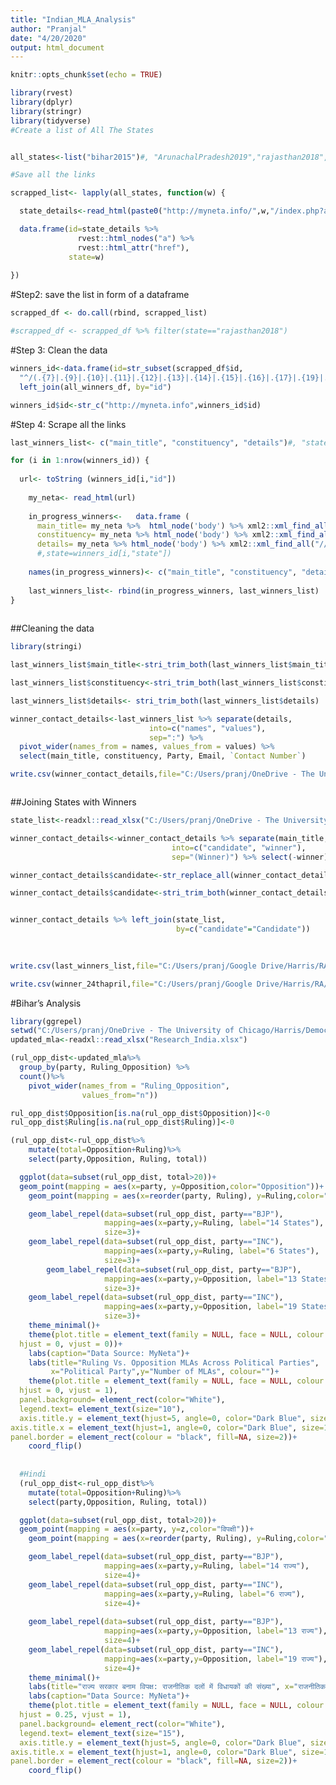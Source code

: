 ```yaml
---
title: "Indian_MLA_Analysis"
author: "Pranjal"
date: "4/20/2020"
output: html_document
---
```


```r
knitr::opts_chunk$set(echo = TRUE)
```

```r

library(rvest)
library(dplyr)
library(stringr)
library(tidyverse)
#Create a list of All The States


all_states<-list("bihar2015")#, "ArunachalPradesh2019","rajasthan2018", "haryana2019","telangana2018","Gujarat2017","delhi2020","bihar2015",  "chhattisgarh2018",  "goa2017", "HimachalPradesh2017","punjab2017","puducherry2016","odisha2019",  "nagaland2018",   "mizoram2018",  "meghalaya2018","manipur2017","maharashtra2019","kerala2016","madhyapradesh2018","karnataka2018","jharkhand2019","westbengal2016","uttarpradesh2017",  "uttarakhand2017","tripura2018","tamilnadu2016","sikkim2019",  "andhrapradesh2019","assam2016")
```


```r
#Save all the links

scrapped_list<- lapply(all_states, function(w) {

  state_details<-read_html(paste0("http://myneta.info/",w,"/index.php?action=show_winners&sort=default"))

  data.frame(id=state_details %>%
               rvest::html_nodes("a") %>%
               rvest::html_attr("href"),
             state=w)
  
})
```

#Step2: save the list in form of a dataframe
```r


scrapped_df <- do.call(rbind, scrapped_list)

#scrapped_df <- scrapped_df %>% filter(state=="rajasthan2018")
```

#Step 3: Clean the data
```r

winners_id<-data.frame(id=str_subset(scrapped_df$id, 
  "^/(.{7}|.{9}|.{10}|.{11}|.{12}|.{13}|.{14}|.{15}|.{16}|.{17}|.{19}|.{20})/candidate.php[?]candidate_id=\\d{1}"))# %>%
  left_join(all_winners_df, by="id")

winners_id$id<-str_c("http://myneta.info",winners_id$id)

```


#Step 4: Scrape all the links

```r


last_winners_list<- c("main_title", "constituency", "details")#, "state")

for (i in 1:nrow(winners_id)) {
 
  url<- toString (winners_id[i,"id"])
  
    my_neta<- read_html(url)
    
    in_progress_winners<-   data.frame (
      main_title= my_neta %>%  html_node('body') %>% xml2::xml_find_all("//h2[contains(@class, 'main-title')]") %>% rvest::html_text(), 
      constituency= my_neta %>% html_node('body') %>% xml2::xml_find_all("//h5[contains(@class, '')]") %>% rvest::html_text(),
      details= my_neta %>% html_node('body') %>% xml2::xml_find_all("//div[contains(@class, 'grid_2 alpha')]")%>% rvest::html_text())
      #,state=winners_id[i,"state"])
    
    names(in_progress_winners)<- c("main_title", "constituency", "details")#,"state")
    
    last_winners_list<- rbind(in_progress_winners, last_winners_list)
}
  
```

##Cleaning the data
```r
library(stringi)

last_winners_list$main_title<-stri_trim_both(last_winners_list$main_title)

last_winners_list$constituency<-stri_trim_both(last_winners_list$constituency)

last_winners_list$details<- stri_trim_both(last_winners_list$details)

winner_contact_details<-last_winners_list %>% separate(details,
                               into=c("names", "values"), 
                               sep=":") %>%
  pivot_wider(names_from = names, values_from = values) %>%
  select(main_title, constituency, Party, Email, `Contact Number`)

write.csv(winner_contact_details,file="C:/Users/pranj/OneDrive - The University of Chicago/Harris/RA/India/winner_contact_deta_bihar_18_may.csv")



```


##Joining States with Winners
```r
state_list<-readxl::read_xlsx("C:/Users/pranj/OneDrive - The University of Chicago/Harris/RA/India/Master List_MLAs_crime_asset.xlsx")

winner_contact_details<-winner_contact_details %>% separate(main_title, 
                                    into=c("candidate", "winner"), 
                                    sep="(Winner)") %>% select(-winner)

winner_contact_details$candidate<-str_replace_all(winner_contact_details$candidate, "[[:punct:]]", " ")

winner_contact_details$candidate<-stri_trim_both(winner_contact_details$candidate)


winner_contact_details %>% left_join(state_list,
                                     by=c("candidate"="Candidate"))
  
  

```


```r


write.csv(last_winners_list,file="C:/Users/pranj/Google Drive/Harris/RA/haryana_cd_list.csv")

write.csv(winner_24thapril,file="C:/Users/pranj/Google Drive/Harris/RA/new_winner_24thapril.csv")


```

#Bihar's Analysis
```r

library(ggrepel)
setwd("C:/Users/pranj/OneDrive - The University of Chicago/Harris/Democracy For All")
updated_mla<-readxl::read_xlsx("Research_India.xlsx")

(rul_opp_dist<-updated_mla%>% 
  group_by(party, Ruling_Opposition) %>%
  count()%>%
    pivot_wider(names_from = "Ruling_Opposition",
                values_from="n"))

rul_opp_dist$Opposition[is.na(rul_opp_dist$Opposition)]<-0
rul_opp_dist$Ruling[is.na(rul_opp_dist$Ruling)]<-0

(rul_opp_dist<-rul_opp_dist%>%    
    mutate(total=Opposition+Ruling)%>%
    select(party,Opposition, Ruling, total))

  ggplot(data=subset(rul_opp_dist, total>20))+
  geom_point(mapping = aes(x=party, y=Opposition,color="Opposition"))+
    geom_point(mapping = aes(x=reorder(party, Ruling), y=Ruling,color="Ruling"))+

    geom_label_repel(data=subset(rul_opp_dist, party=="BJP"),
                     mapping=aes(x=party,y=Ruling, label="14 States"),
                     size=3)+
    geom_label_repel(data=subset(rul_opp_dist, party=="INC"),
                     mapping=aes(x=party,y=Ruling, label="6 States"), 
                     size=3)+
        geom_label_repel(data=subset(rul_opp_dist, party=="BJP"),
                     mapping=aes(x=party,y=Opposition, label="13 States"),
                     size=3)+
    geom_label_repel(data=subset(rul_opp_dist, party=="INC"),
                     mapping=aes(x=party,y=Opposition, label="19 States"), 
                     size=3)+
    theme_minimal()+
    theme(plot.title = element_text(family = NULL, face = NULL, colour = "Maroon", size = 20,
  hjust = 0, vjust = 0))+
    labs(caption="Data Source: MyNeta")+
    labs(title="Ruling Vs. Opposition MLAs Across Political Parties",
         x="Political Party",y="Number of MLAs", colour="")+
    theme(plot.title = element_text(family = NULL, face = NULL, colour = "Maroon", size = 15,
  hjust = 0, vjust = 1), 
  panel.background= element_rect(color="White"),
  legend.text= element_text(size="10"),
  axis.title.y = element_text(hjust=5, angle=0, color="Dark Blue", size=10),
axis.title.x = element_text(hjust=1, angle=0, color="Dark Blue", size=10),
panel.border = element_rect(colour = "black", fill=NA, size=2))+
    coord_flip()
  
  
  #Hindi
  (rul_opp_dist<-rul_opp_dist%>%    
    mutate(total=Opposition+Ruling)%>%
    select(party,Opposition, Ruling, total))

  ggplot(data=subset(rul_opp_dist, total>20))+
  geom_point(mapping = aes(x=party, y=z,color="विपक्षी"))+
    geom_point(mapping = aes(x=reorder(party, Ruling), y=Ruling,color="सरकार"))+

    geom_label_repel(data=subset(rul_opp_dist, party=="BJP"),
                     mapping=aes(x=party,y=Ruling, label="14 राज्य"),
                     size=4)+
    geom_label_repel(data=subset(rul_opp_dist, party=="INC"),
                     mapping=aes(x=party,y=Ruling, label="6 राज्य"), 
                     size=4)+
    
    geom_label_repel(data=subset(rul_opp_dist, party=="BJP"),
                     mapping=aes(x=party,y=Opposition, label="13 राज्य"),
                     size=4)+
    geom_label_repel(data=subset(rul_opp_dist, party=="INC"),
                     mapping=aes(x=party,y=Opposition, label="19 राज्य"), 
                     size=4)+
    theme_minimal()+
    labs(title="राज्य सरकार बनाम विपक्ष: राजनीतिक दलों में विधायकों की संख्या", x="राजनीतिक दल",y="विधायकों की संख्या", color="")+
    labs(caption="Data Source: MyNeta")+
    theme(plot.title = element_text(family = NULL, face = NULL, colour = "Maroon", size = 22,
  hjust = 0.25, vjust = 1), 
  panel.background= element_rect(color="White"),
  legend.text= element_text(size="15"),
  axis.title.y = element_text(hjust=5, angle=0, color="Dark Blue", size=15),
axis.title.x = element_text(hjust=1, angle=0, color="Dark Blue", size=15),
panel.border = element_rect(colour = "black", fill=NA, size=2))+
    coord_flip()
  
 
```

```r

  
```